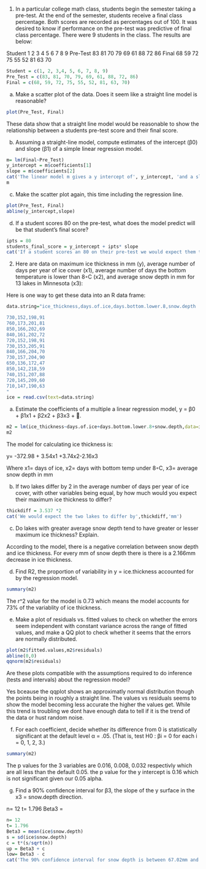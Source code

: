 1. In a particular college math class, students begin the semester taking a pre-test. At the end of the semester, students receive a final class percentage. Both scores are recorded as percentages out of 100. It was desired to know if performance on the pre-test was predictive of final class percentage. There were 9 students in the class. The results are below:

Student 1 2 3 4 5 6 7 8 9
Pre-Test 83 81 70 79 69 61 88 72 86
Final 68 59 72 75 55 52 81 63 70

```{r}
Student = c(1, 2, 3,4, 5, 6, 7, 8, 9)
Pre_Test = c(83, 81, 70, 79, 69, 61, 88, 72, 86)
Final = c(68, 59, 72, 75, 55, 52, 81, 63, 70)

```


(a) Make a scatter plot of the data. Does it seem like a straight line model is reasonable?
```{r}
plot(Pre_Test, Final)
```

These data show that a straight line model would be reasonable to show the relationship between a students pre-test score and their final score.

(b) Assuming a straight-line model, compute estimates of the intercept (β0) and slope (β1) of a simple linear regression model.

```{r}

m= lm(Final~Pre_Test)
y_intercept = m$coefficients[1]
slope = m$coefficients[2]
cat('The linear model m gives a y intercept of', y_intercept, 'and a slope of', slope, '\nWith the final formula:' ,'y=',round(y_intercept,2),'+',round(slope,2),'x')
m
```

(c) Make the scatter plot again, this time including the regression line.
```{r}
plot(Pre_Test, Final)
abline(y_intercept,slope)
```

(d) If a student scores 80 on the pre-test, what does the model predict will be that student’s final score?
```{r}
ipts = 80
students_final_score = y_intercept + ipts* slope
cat('If a student scores an 80 on their pre-test we would expect them to score a',round(students_final_score,2), 'on their final')
```

2. Here are data on maximum ice thickness in mm (y), average number of days per year of ice cover (x1), average number of days the bottom temperature is lower than 8◦C (x2), and average snow depth in mm for 13 lakes in Minnesota (x3):

Here is one way to get these data into an R data frame:
```{r}
data.string="ice_thickness,days.of.ice,days.bottom.lower.8,snow.depth

730,152,198,91
760,173,201,81
850,166,202,69
840,161,202,72
720,152,198,91
730,153,205,91
840,166,204,70
730,157,204,90
650,136,172,47
850,142,218,59
740,151,207,88
720,145,209,60
710,147,190,63
"
ice = read.csv(text=data.string)
```


(a) Estimate the coefficients of a multiple a linear regression model, y = β0 + β1x1 + β2x2 + β3x3 + .
```{r}
m2 = lm(ice_thickness~days.of.ice+days.bottom.lower.8+snow.depth,data=ice)
m2
```
The model for calculating ice thickness is: 

y= -372.98 + 3.54x1 +3.74x2-2.16x3

Where x1= days of ice, x2= days with bottom temp under 8◦C, x3= average snow depth in mm

(b) If two lakes differ by 2 in the average number of days per year of ice cover, with other variables being equal, by how much would you expect their maximum ice thickness to differ?

```{r}
thickdiff = 3.537 *2
cat('We would expect the two lakes to differ by',thickdiff,'mm')
```


(c) Do lakes with greater average snow depth tend to have greater or lesser maximum ice thickness? Explain.

According to the model, there is a negative correlation between snow depth and ice thickness. For every mm of snow depth there is there is a 2.166mm decrease in ice thickness.

(d) Find R2, the proportion of variability in y = ice.thickness accounted for by the regression model.
```{r}
summary(m2)
```

The r^2 value for the model is 0.73 which means the model accounts for 73% of the variablity of ice thickness. 

(e) Make a plot of residuals vs. fitted values to check on whether the errors seem independent with constant variance across the range of fitted values, and make a QQ plot to check whether it seems that the errors are normally distributed.

```{r}
plot(m2$fitted.values,m2$residuals)
abline(0,0)
qqnorm(m2$residuals)
```

Are these plots compatible with the assumptions required to do inference (tests and intervals) about the regression model?

Yes bceause the qqplot shows an approximatly normal distribution though the points being in roughly a straight line. The values vs residuals seems to show the model becoming less accurate the higher the values get. While this trend is troubling we dont have enough data to tell if it is the trend of the data or hust random noise. 


(f) For each coefficient, decide whether its difference from 0 is statistically significant at the default level α = .05. (That is, test H0 : βi = 0 for each i = 0, 1, 2, 3.)
```{r}
summary(m2)
```
The p values for the 3 variables are 0.016, 0.008, 0.032 respectivly which are all less than the default 0.05. the p value for the y intercept is 0.16 which is not significant given our 0.05 alpha.

(g) Find a 90% confidence interval for β3, the slope of the y surface in the x3 = snow.depth direction.

n= 12 
t= 1.796
Beta3 = 
```{r}
n= 12 
t= 1.796
Beta3 = mean(ice$snow.depth)
s = sd(ice$snow.depth)
c = t*(s/sqrt(n))
up = Beta3 + c
low= Beta3 - c
cat('The 90% confidence interval for snow depth is between 67.02mm and 82.51mm')
```
